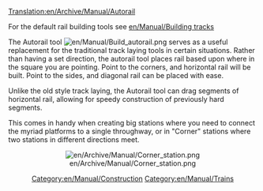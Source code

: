 [[Translation:en/Archive/Manual/Autorail]]
[[Category:en/Manual/Construction]]
[[Category:en/Manual/Trains]]

For the default rail building tools see [[en/Manual/Building tracks]]

The Autorail tool [[File:en/Manual/Build autorail.png]] serves as a useful replacement for the traditional track laying tools in certain situations. Rather than having a set direction, the autorail tool places rail based upon where in the square you are pointing. Point to the corners, and horizontal rail will be built. Point to the sides, and diagonal rail can be placed with ease.

Unlike the old style track laying, the Autorail tool can drag segments of horizontal rail, allowing for speedy construction of previously hard segments. 

This comes in handy when creating big stations where you need to connect the myriad platforms to a single throughway, or in "Corner" stations where two stations in different directions meet.
<center>[[File:en/Archive/Manual/Corner station.png]]